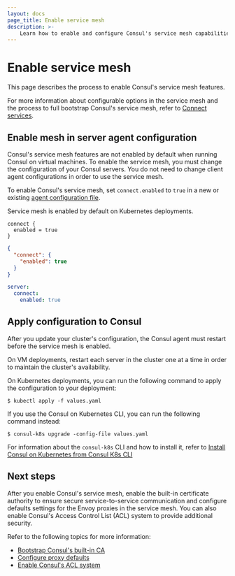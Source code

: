 ```yaml
---
layout: docs
page_title: Enable service mesh
description: >-
    Learn how to enable and configure Consul's service mesh capabilities in agent configurations.
---
```


# Enable service mesh

This page describes the process to enable Consul's service mesh features.

For more information about configurable options in the service mesh and the process to full bootstrap Consul's service mesh, refer to [Connect services](/consul/docs/connect).

## Enable mesh in server agent configuration

Consul's service mesh features are not enabled by default when running Consul on virtual machines. To enable the service mesh, you must change the configuration of your Consul servers. You do not need to change client agent configurations in order to use the service mesh.

To enable Consul's service mesh, set `connect.enabled` to `true` in a new or existing [agent configuration file](/consul/docs/reference/agent).

Service mesh is enabled by default on Kubernetes deployments.

<CodeTabs>

<CodeBlockConfig heading="HCL">

```hcl
connect {
  enabled = true
}
```

</CodeBlockConfig>

<CodeBlockConfig heading="JSON">

```json
{
  "connect": {
    "enabled": true
  }
}
```

</CodeBlockConfig>

<CodeBlockConfig heading="YAML">

```yaml
server:
  connect:
    enabled: true
```

</CodeBlockConfig>

</CodeTabs>

## Apply configuration to Consul

After you update your cluster's configuration, the Consul agent must restart before the service mesh is enabled.

On VM deployments, restart each server in the cluster one at a time in order to maintain the cluster's availability.

On Kubernetes deployments, you can run the following command to apply the configuration to your deployment: 

```shell-session
$ kubectl apply -f values.yaml
```

If you use the Consul on Kubernetes CLI, you can run the following command instead:

```shell-session
$ consul-k8s upgrade -config-file values.yaml
```

For information about the `consul-k8s` CLI and how to install it, refer to [Install Consul on Kubernetes from Consul K8s CLI](/consul/docs/reference-cli/consul-k8s)

## Next steps

After you enable Consul's service mesh, enable the built-in certificate authority to ensure secure service-to-service communication and configure defaults settings for the Envoy proxies in the service mesh. You can also enable Consul's Access Control List (ACL) system to provide additional security.

Refer to the following topics for more information:

- [Bootstrap Consul's built-in CA](/consul/docs/secure-mesh/certificate/bootstrap)
- [Configure proxy defaults](/consul/docs/connect/proxy)
- [Enable Consul's ACL system](/consul/docs/secure/acl)
